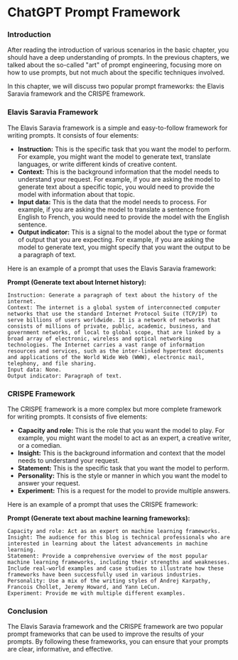 # ChatGPT Prompt Framework

### Introduction

After reading the introduction of various scenarios in the basic chapter, you should have a deep understanding of prompts. In the previous chapters, we talked about the so-called "art" of prompt engineering, focusing more on how to use prompts, but not much about the specific techniques involved.

In this chapter, we will discuss two popular prompt frameworks: the Elavis Saravia framework and the CRISPE framework.

### Elavis Saravia Framework

The Elavis Saravia framework is a simple and easy-to-follow framework for writing prompts. It consists of four elements:

- **Instruction:** This is the specific task that you want the model to perform. For example, you might want the model to generate text, translate languages, or write different kinds of creative content.
- **Context:** This is the background information that the model needs to understand your request. For example, if you are asking the model to generate text about a specific topic, you would need to provide the model with information about that topic.
- **Input data:** This is the data that the model needs to process. For example, if you are asking the model to translate a sentence from English to French, you would need to provide the model with the English sentence.
- **Output indicator:** This is a signal to the model about the type or format of output that you are expecting. For example, if you are asking the model to generate text, you might specify that you want the output to be a paragraph of text.

Here is an example of a prompt that uses the Elavis Saravia framework:


**Prompt (Generate text about Internet history):** 
```
Instruction: Generate a paragraph of text about the history of the internet.
Context: The internet is a global system of interconnected computer networks that use the standard Internet Protocol Suite (TCP/IP) to serve billions of users worldwide. It is a network of networks that consists of millions of private, public, academic, business, and government networks, of local to global scope, that are linked by a broad array of electronic, wireless and optical networking technologies. The Internet carries a vast range of information resources and services, such as the inter-linked hypertext documents and applications of the World Wide Web (WWW), electronic mail, telephony, and file sharing.
Input data: None.
Output indicator: Paragraph of text.
```
### CRISPE Framework

The CRISPE framework is a more complex but more complete framework for writing prompts. It consists of five elements:

- **Capacity and role:** This is the role that you want the model to play. For example, you might want the model to act as an expert, a creative writer, or a comedian.
- **Insight:** This is the background information and context that the model needs to understand your request.
- **Statement:** This is the specific task that you want the model to perform.
- **Personality:** This is the style or manner in which you want the model to answer your request.
- **Experiment:** This is a request for the model to provide multiple answers.

Here is an example of a prompt that uses the CRISPE framework:

**Prompt (Generate text about machine learning frameworks):** 
```
Capacity and role: Act as an expert on machine learning frameworks.
Insight: The audience for this blog is technical professionals who are interested in learning about the latest advancements in machine learning.
Statement: Provide a comprehensive overview of the most popular machine learning frameworks, including their strengths and weaknesses. Include real-world examples and case studies to illustrate how these frameworks have been successfully used in various industries.
Personality: Use a mix of the writing styles of Andrej Karpathy, Francois Chollet, Jeremy Howard, and Yann LeCun.
Experiment: Provide me with multiple different examples.
```
### Conclusion

The Elavis Saravia framework and the CRISPE framework are two popular prompt frameworks that can be used to improve the results of your prompts. By following these frameworks, you can ensure that your prompts are clear, informative, and effective.
